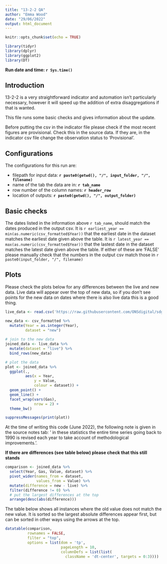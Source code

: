 ```yaml
---
title: "13-2-2 QA"
author: "Emma Wood"
date: "29/06/2022"
output: html_document
---
```

```r
knitr::opts_chunk$set(echo = TRUE)
```

```r
library(tidyr)
library(dplyr)
library(ggplot2)
library(DT)

```
**Run date and time: `r Sys.time()`**  
   
## Introduction

13-2-2 is a very straightforward indicator and automation isn't particularly 
necessary, however it will speed up the addition of extra disaggregations
if that is wanted.
  
This file runs some basic checks and gives information about the update.
  
Before putting the csv in the indicator file please check if the most recent 
figures are provisional. Check this in the source data. If they 
are, in the indicator csv file change the observation status to 'Provisional'.

## Configurations
The configurations for this run are:    
  
- filepath for input data: **`r paste0(getwd(), "/", input_folder, "/", filename)`**  
- name of the tab the data are in: **`r tab_name`**  
- row number of the column names: **`r header_row`**  
- location of outputs: **`r paste0(getwd(), "/", output_folder)`**  
  
  
## Basic checks
The dates listed in the information above `r tab_name`, should match the dates 
produced in the output csv. It is 
`r earliest_year == min(as.numeric(csv_formatted$Year))` 
that the earliest date in the dataset matches the earliest date given above the
table. It is `r latest_year == max(as.numeric(csv_formatted$Year))` 
that the lastest date in the dataset matches the latest date given above the
table. If either of these are 'FALSE' please manually check that the numbers in 
the output csv match those in `r paste0(input_folder, "/", filename)`  


## Plots
Please check the plots below for any differences between the live and new data.
Live data will appear over the top of new data, so if you don't see points for
the new data on dates where there is also live data this is a good thing.  

```r
live_data <- read.csv('https://raw.githubusercontent.com/ONSdigital/sdg-data/master/data/indicator_13-2-2.csv')

new_data <- csv_formatted %>% 
  mutate(Year = as.integer(Year),
         dataset = "new") 
  
# join to the new data
joined_data <- live_data %>% 
  mutate(dataset = "live") %>% 
  bind_rows(new_data)

# plot the data
plot <- joined_data %>% 
  ggplot(.,
         aes(x = Year,
             y = Value,
             colour = dataset)) +
  geom_point() +
  geom_line() +
  facet_wrap(vars(Gas),
             nrow = 2) +
  theme_bw() 

```

```r
suppressMessages(print(plot))
```

At the time of writing this code (June 2022), the following note is given in the
source notes tab: ' in these statistics the entire time series going back to 
1990 is revised each year to take account of methodological improvements.'.  
  
**If there are differences (see table below) please check that this still stands**

```r
comparison <- joined_data %>% 
  select(Year, Gas, Value, dataset) %>% 
  pivot_wider(names_from = dataset,
              values_from = Value) %>% 
  mutate(difference = new - live) %>% 
  filter(difference != 0) %>% 
  # put the largest differences at the top
  arrange(desc(abs(difference)))

```
  
The table below shows all instances where the old value does not match the new 
value. It is sorted so the largest absolute differences appear first, but can
be sorted in other ways using the arrows at the top.
```r
datatable(comparison, 
          rownames = FALSE, 
          filter = "top",
          options = list(dom = 'tp', 
                         pageLength = 10,
                         columnDefs = list(list(
                           className = 'dt-center', targets = 0:3))))
```

